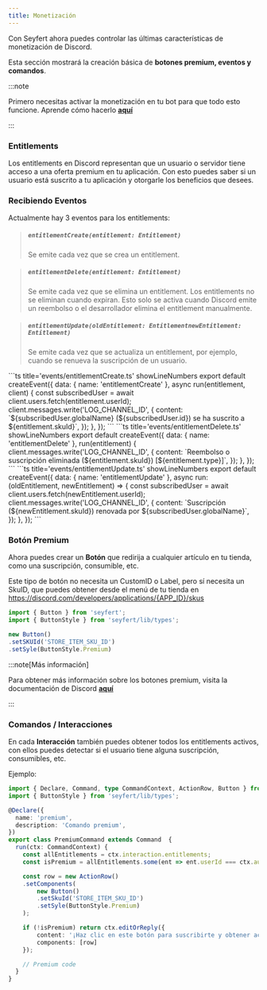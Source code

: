 ```yaml
---
title: Monetización
---
```


Con Seyfert ahora puedes controlar las últimas características de monetización de Discord.

Esta sección mostrará la creación básica de **botones premium, eventos y comandos**.

:::note

Primero necesitas activar la monetización en tu bot para que todo esto funcione. Aprende cómo hacerlo [**aquí**](https://discord.com/developers/docs/monetization/overview#monetizing-your-discord-app)

:::

### Entitlements

Los entitlements en Discord representan que un usuario o servidor tiene acceso a una oferta premium en tu aplicación. Con esto puedes saber si un usuario está suscrito a tu aplicación y otorgarle los beneficios que desees.

### Recibiendo Eventos

Actualmente hay 3 eventos para los entitlements: 

> ##### ``entitlementCreate(entitlement: Entitlement)``
> Se emite cada vez que se crea un entitlement.

> ##### ``entitlementDelete(entitlement: Entitlement)``
> Se emite cada vez que se elimina un entitlement. Los entitlements no se eliminan cuando expiran. Esto solo se activa cuando Discord emite un reembolso o el desarrollador elimina el entitlement manualmente.

> ##### ``entitlementUpdate(oldEntitlement: EntitlementnewEntitlement: Entitlement)``
> Se emite cada vez que se actualiza un entitlement, por ejemplo, cuando se renueva la suscripción de un usuario.

<Tabs>
<TabItem label='entitlementCreate.ts'>
```ts title='events/entitlementCreate.ts' showLineNumbers
export default createEvent({
    data: { name: 'entitlementCreate' },
    async run(entitlement, client) {
        const subscribedUser = await client.users.fetch(entitlement.userId);
        client.messages.write('LOG_CHANNEL_ID', {
            content: `${subscribedUser.globalName} (${subscribedUser.id}) se ha suscrito a ${entitlement.skuId}`,
        });
    },
});
```
</TabItem>

<TabItem label='entitlementDelete.ts'>
```ts title='events/entitlementDelete.ts' showLineNumbers
export default createEvent({
    data: { name: 'entitlementDelete' },
    run(entitlement) {
        client.messages.write('LOG_CHANNEL_ID', {
            content: `Reembolso o suscripción eliminada (${entitlement.skuId}) [${entitlement.type}]`,
        });
    },
});
```
</TabItem>

<TabItem label='entitlementUpdate.ts'>
```ts title='events/entitlementUpdate.ts' showLineNumbers
export default createEvent({
    data: { name: 'entitlementUpdate' },
    async run: (oldEntitlement, newEntitlement) => {
        const subscribedUser = await client.users.fetch(newEntitlement.userId);
        client.messages.write('LOG_CHANNEL_ID', {
            content: `Suscripción (${newEntitlement.skuId}) renovada por ${subscribedUser.globalName}`,
        });
    },
});
```
</TabItem>
</Tabs>

### Botón Premium

Ahora puedes crear un **Botón** que redirija a cualquier artículo en tu tienda, como una suscripción, consumible, etc.

Este tipo de botón no necesita un CustomID o Label, pero sí necesita un SkuID, que puedes obtener desde el menú de tu tienda en https://discord.com/developers/applications/{APP_ID}/skus

```ts showLineNumbers
import { Button } from 'seyfert';
import { ButtonStyle } from 'seyfert/lib/types';

new Button()
.setSKUId('STORE_ITEM_SKU_ID')
.setSyle(ButtonStyle.Premium)
```

:::note[Más información]

Para obtener más información sobre los botones premium, visita la documentación de Discord [**aquí**](https://discord.com/developers/docs/interactions/message-components#button-design-guidelines-premium-buttons)

:::

### Comandos / Interacciones

En cada **Interacción** también puedes obtener todos los entitlements activos, con ellos puedes detectar si el usuario tiene alguna suscripción, consumibles, etc.

Ejemplo:
```ts title='commands/premium.ts' showLineNumbers
import { Declare, Command, type CommandContext, ActionRow, Button } from 'seyfert';
import { ButtonStyle } from 'seyfert/lib/types';

@Declare({
  name: 'premium',
  description: 'Comando premium',
})
export class PremiumCommand extends Command  {
  run(ctx: CommandContext) {
    const allEntitlements = ctx.interaction.entitlements;
    const isPremium = allEntitlements.some(ent => ent.userId === ctx.author.id);

    const row = new ActionRow()
    .setComponents(
        new Button()
        .setSkuId('STORE_ITEM_SKU_ID')
        .setSyle(ButtonStyle.Premium)
    );

    if (!isPremium) return ctx.editOrReply({ 
        content: '¡Haz clic en este botón para suscribirte y obtener acceso al comando!',
        components: [row] 
    });

    // Premium code
  }
}
```
